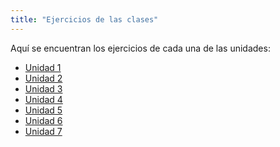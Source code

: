 ```yaml
---
title: "Ejercicios de las clases"
---
```


Aquí se encuentran los ejercicios de cada una de las unidades:

* [Unidad 1]()
* [Unidad 2]()
* [Unidad 3]()
* [Unidad 4]()
* [Unidad 5]()
* [Unidad 6]()
* [Unidad 7]()
